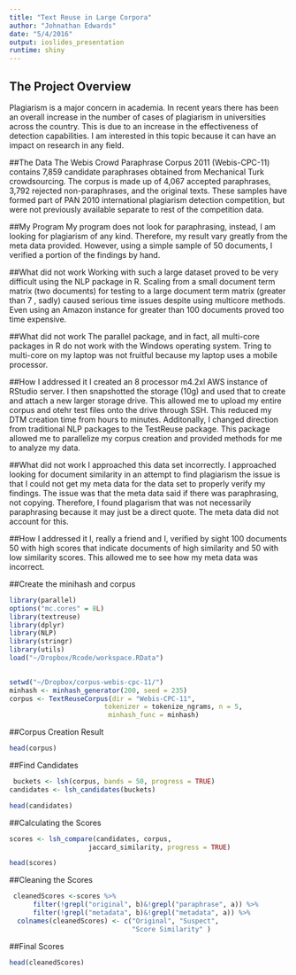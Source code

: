 ```yaml
---
title: "Text Reuse in Large Corpora"
author: "Johnathan Edwards"
date: "5/4/2016"
output: ioslides_presentation
runtime: shiny
---
```


## The Project Overview
Plagiarism is a major concern in academia. In recent years there has been an overall increase in the number of
cases of plagiarism in universities across the country. This is due to an increase in the effectiveness of detection
capabilities. I am interested in this topic because it can have an impact on research in any field.

##The Data
The Webis Crowd Paraphrase Corpus 2011 (Webis-CPC-11) contains 7,859 candidate paraphrases obtained from Mechanical Turk crowdsourcing. The corpus is made up of 4,067 accepted paraphrases, 3,792 rejected non-paraphrases, and the original texts. These samples have formed part of PAN 2010 international plagiarism detection competition, but were not previously available separate to rest of the competition data.


##My Program
My program does not look for paraphrasing, instead, I am looking for plagiarism of any kind. Therefore, my result vary greatly from the meta data provided. However, using a simple sample of 50 documents, I verified a portion of the findings by hand.


##What did not work
Working with such a large dataset proved to be very difficult using the NLP package in R. Scaling from a small document term matrix (two documents) for testing to a large document term matrix (greater than 7 , sadly) caused serious time issues despite using multicore methods. Even using an Amazon instance for greater than 100 documents proved too time expensive.

##What did not work
The parallel package, and in fact, all multi-core packages in R do not work with the Windows operating system. Tring to multi-core on my laptop was not fruitful because my laptop uses a mobile processor.

##How I addressed it
I created an 8 processor m4.2xl AWS instance of RStudio server. I then snapshotted the storage (10g) and used that to create and attach a new larger storage drive. This allowed me to upload my entire corpus and otehr test files onto the drive through SSH. This reduced my DTM creation time from hours to minutes. Additonally, I changed direction from traditional NLP packages to the TestReuse package. This package allowed me to parallelize my corpus creation and provided methods for me to analyze my data.

##What did not work
I approached this data set incorrectly. I approached looking for document similarity in an attempt to find plagiarism the issue is that I could not get my meta data for the data set to properly verify my findings. The issue was that the meta data said if there was paraphrasing, not copying. Therefore, I found plagarism that was not necessarily paraphrasing because it may just be a direct quote. The meta data did not account for this.


##How I addressed it
I, really a friend and I,  verified by sight 100 documents 50 with high scores that indicate documents of high similarity and 50 with low similarity scores. This allowed me to see how my meta data was incorrect.

##Create the minihash and corpus

```r
library(parallel)
options("mc.cores" = 8L)
library(textreuse)
library(dplyr)
library(NLP)
library(stringr)
library(utils)
load("~/Dropbox/Rcode/workspace.RData")
 
```

```r
setwd("~/Dropbox/corpus-webis-cpc-11/")
minhash <- minhash_generator(200, seed = 235)
corpus <- TextReuseCorpus(dir = "Webis-CPC-11",
                        tokenizer = tokenize_ngrams, n = 5,
                         minhash_func = minhash)

```

##Corpus Creation Result
```r
head(corpus)
```


##Find Candidates
```r
 buckets <- lsh(corpus, bands = 50, progress = TRUE)
candidates <- lsh_candidates(buckets)
```

```r
head(candidates)
```

##Calculating the Scores
```r
scores <- lsh_compare(candidates, corpus, 
                    jaccard_similarity, progress = TRUE)
```

```r
head(scores)
```


##Cleaning the Scores
```r
 cleanedScores <-scores %>% 
      filter(!grepl("original", b)&!grepl("paraphrase", a)) %>%
      filter(!grepl("metadata", b)&!grepl("metadata", a)) %>%
  colnames(cleanedScores) <- c("Original", "Suspect",
                               "Score Similarity" )
```

##Final Scores
```r
head(cleanedScores)
```


